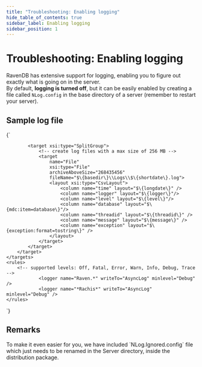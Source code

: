 ```yaml
---
title: "Troubleshooting: Enabling logging"
hide_table_of_contents: true
sidebar_label: Enabling logging
sidebar_position: 1
---
```



# Troubleshooting: Enabling logging

RavenDB has extensive support for logging, enabling you to figure out exactly what is going on in the server.   
By default, **logging is turned off**, but it can be easily enabled by creating a file called `NLog.config` in the base directory of a server (remember to restart your server).

## Sample log file

<TabItem value="enabling_logging_1" label="enabling_logging_1">
<CodeBlock language="csharp">
{`<nlog xmlns="http://www.nlog-project.org/schemas/NLog.netfx35.xsd" xmlns:xsi="http://www.w3.org/2001/XMLSchema-instance">
	<targets>
		<target 
			xsi:type="AsyncWrapper"
			name="AsyncLog">

			<target xsi:type="SplitGroup">
				<!-- create log files with a max size of 256 MB -->
				<target 
					name="File" 
					xsi:type="File"    
					archiveAboveSize="268435456"
					fileName="$\{basedir\}\\Logs\\$\{shortdate\}.log">
					<layout xsi:type="CsvLayout">
						<column name="time" layout="$\{longdate\}" />
						<column name="logger" layout="$\{logger\}"/>
						<column name="level" layout="$\{level\}"/>
						<column name="database" layout="$\{mdc:item=database\}"/>
						<column name="threadid" layout="$\{threadid\}" />
						<column name="message" layout="$\{message\}" />
						<column name="exception" layout="$\{exception:format=tostring\}" />
					</layout>
				</target>
			</target>
		</target>
	</targets>
	<rules>
		<!-- supported levels: Off, Fatal, Error, Warn, Info, Debug, Trace -->
 				<logger name="Raven.*" writeTo="AsyncLog" minlevel="Debug" />
 				<logger name="*Rachis*" writeTo="AsyncLog" minlevel="Debug" />
	</rules>
</nlog>
`}
</CodeBlock>
</TabItem>

## Remarks

<Admonition type="info" title="Info">
To make it even easier for you, we have included `NLog.Ignored.config` file which just needs to be renamed in the Server directory, inside the distribution package.
</Admonition>
